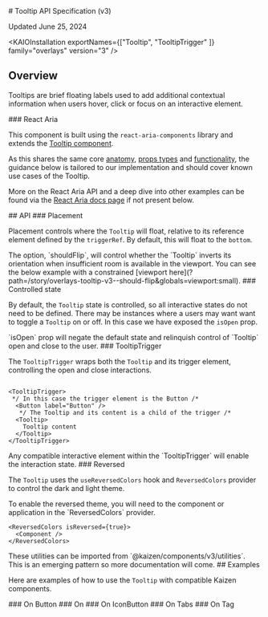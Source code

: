 
<Meta title="Overlays/Tooltip/v3/API Specification"/>

<SbContent>
  # Tooltip API Specification (v3)

  Updated June 25, 2024
</SbContent>

<ResourceLinks
  sourceCode="https://github.com/cultureamp/kaizen-design-system/tree/main/packages/components/src/Tooltip"
  figma="https://www.figma.com/file/eZKEE5kXbEMY3lx84oz8iN/%F0%9F%92%9C-UI-Kit%3A-Heart?type=design&node-id=1929%3A32006&mode=design&t=LwTCBZ5E1uRvOA1l-1"
  designGuidelines="/?path=/docs/overlays-tooltip-v3-usage-guidelines--docs"
  ariaComponentPage="https://react-spectrum.adobe.com/react-aria/Tooltip.html"
  className="mt-16 !mb-8"
/>

<SbContent className="mb-24">

  <KAIOInstallation exportNames={["Tooltip", "TooltipTrigger" ]} family="overlays" version="3" />

  ## Overview

  Tooltips are brief floating labels used to add additional contextual information when users hover, click or focus on an interactive element.
</SbContent>

<Canvas className="mb-64" of={exampleStories.OnButton} />

<SbContent className="mb-64">
  ### React Aria

  This component is built using the `react-aria-components` library and extends the [Tooltip component](https://react-spectrum.adobe.com/react-aria/Tooltip.html).

  As this shares the same core [anatomy](https://react-spectrum.adobe.com/react-aria/Tooltip.html#anatomy), [props types](https://react-spectrum.adobe.com/react-aria/Tooltip.html#tooltip-1) and [functionality](https://react-spectrum.adobe.com/react-aria/Tooltip.html#features), the guidance below is tailored to our implementation and should cover known use cases of the Tooltip.

  More on the React Aria API and a deep dive into other examples can be found via the [React Aria docs page](https://react-spectrum.adobe.com/react-aria/Tooltip.html) if not present below.
</SbContent>

<SbContent className="mb-12">
  ## API
</SbContent>

<Controls of={exampleStories.OnButton}  />

<SbContent className=" mt-64">
  ### Placement

  Placement controls where the `Tooltip` will float, relative to its reference element defined by the `triggerRef`. By default, this will float to the `bottom`.
</SbContent>

<Canvas className="mb-24" of={exampleStories.Placement}  />

<SbContent>
  The option, `shouldFlip`, will control whether the `Tooltip` inverts its orientation when insufficient room is available in the viewport. You can see the below example with a constrained [viewport here](?path=/story/overlays-tooltip-v3--should-flip&globals=viewport:small).
</SbContent>

<Canvas className="mb-64" of={docsStories.ShouldFlip}  />

<SbContent>
  ### Controlled state

  By default, the `Tooltip` state is controlled, so all interactive states do not need to be defined. There may be instances where a users may want want to toggle a `Tooltip` on or off. In this case we have exposed the `isOpen` prop.
</SbContent>

<Canvas className="mb-24" of={docsStories.UncontrolledState}  />

<SbContent className="mb-64">
  `isOpen` prop will negate the default state and relinquish control of `Tooltip` open and close to the user.
</SbContent>

<SbContent>
  ### TooltipTrigger

  The `TooltipTrigger` wraps both the `Tooltip` and its trigger element, controlling the open and close interactions.
</SbContent>

```JSX

<TooltipTrigger>
 */ In this case the trigger element is the Button /*
  <Button label="Button" />
   */ The Tooltip and its content is a child of the trigger /*
  <Tooltip>
    Tooltip content
  </Tooltip>
</TooltipTrigger>
```

<SbContent className="mb-64">
  Any compatible interactive element within the `TooltipTrigger` will enable the interaction state.
</SbContent>

<SbContent>
  ### Reversed

  The `Tooltip` uses the `useReversedColors` hook and `ReversedColors` provider to control the dark and light theme.
</SbContent>

<Canvas className="bg-purple-600 mb-24" of={exampleStories.OnReversed} />

<SbContent>
  To enable the reversed theme, you will need to the component or application in the `ReversedColors` provider.
</SbContent>

```JSX
<ReversedColors isReversed={true}>
  <Component />
</ReversedColors>
```

<SbContent className="mb-64">
  These utilities can be imported from `@kaizen/components/v3/utilities`. This is an emerging pattern so more documentation will come.
</SbContent>

<SbContent className="mb-32">
  ## Examples

  Here are examples of how to use the `Tooltip` with compatible Kaizen components.
</SbContent>

<SbContent>
  ### On Button
</SbContent>

<Canvas of={exampleStories.OnButton} />

<SbContent>
  ### On
</SbContent>

<Canvas of={exampleStories.OnLink} />

<SbContent>
  ### On IconButton
</SbContent>

<Canvas of={exampleStories.OnIconButton} />

<SbContent>
  ### On Tabs
</SbContent>

<Canvas of={exampleStories.OnTabs} />


<SbContent>
  ### On Tag
</SbContent>

<Canvas of={exampleStories.OnCustomFocusableElement} />

